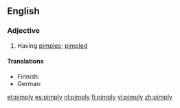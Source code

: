==English==

===Adjective===
{{en-adj|pimplier|pimpliest}}

# Having [[pimple]]s; [[pimpled]]

====Translations====
{{trans-top|having pimples; pimpled}}
* Finnish: {{t|fi|näppyläinen}}
* German: {{t-|de|picklig}}
{{trans-mid}}
{{trans-bottom}}

[[et:pimply]]
[[es:pimply]]
[[nl:pimply]]
[[fi:pimply]]
[[vi:pimply]]
[[zh:pimply]]